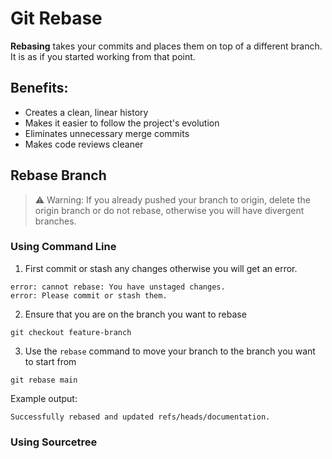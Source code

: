 # Git Rebase
**Rebasing** takes your commits and places them on top of a different branch. It is as if you started working from that point.
## Benefits:
- Creates a clean, linear history
- Makes it easier to follow the project's evolution
- Eliminates unnecessary merge commits
- Makes code reviews cleaner

## Rebase Branch
> ⚠️ Warning: If you already pushed your branch to origin, delete the origin branch or do not rebase, otherwise you will have divergent branches.

### Using Command Line

1. First commit or stash any changes otherwise you will get an error.
```
error: cannot rebase: You have unstaged changes.
error: Please commit or stash them.
```

2. Ensure that you are on the branch you want to rebase
```
git checkout feature-branch
```

3. Use the `rebase` command to move your branch to the branch you want to start from
```
git rebase main
```
Example output:
```
Successfully rebased and updated refs/heads/documentation.
```

### Using Sourcetree
